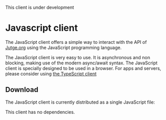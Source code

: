 
<Warning>This client is under development</Warning>

# Javascript client

The JavaScript client offers a simple way to interact with the API of [Jutge.org](https://jutge.org) using the JavaScript programming language.

The JavaScript client is very easy to use. It is asynchronous and non blocking, making use of the modern async/await syntax. The JavaScript client is specially designed to be used in a browser. For apps and servers, please consider using [the TypeScript client](/clients/typescript)

## Download

The JavaScript client is currently distributed as a single JavaScript file:

<DownloadClientButton 
    href="/api/clients/javascript" filename="jutge_api_client.js" />

This client has no dependencies.

